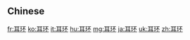 {{also|耳環}}
==Chinese==
{{zh-see|耳環}}

[[fr:耳环]]
[[ko:耳环]]
[[it:耳环]]
[[hu:耳环]]
[[mg:耳环]]
[[ja:耳环]]
[[uk:耳环]]
[[zh:耳环]]